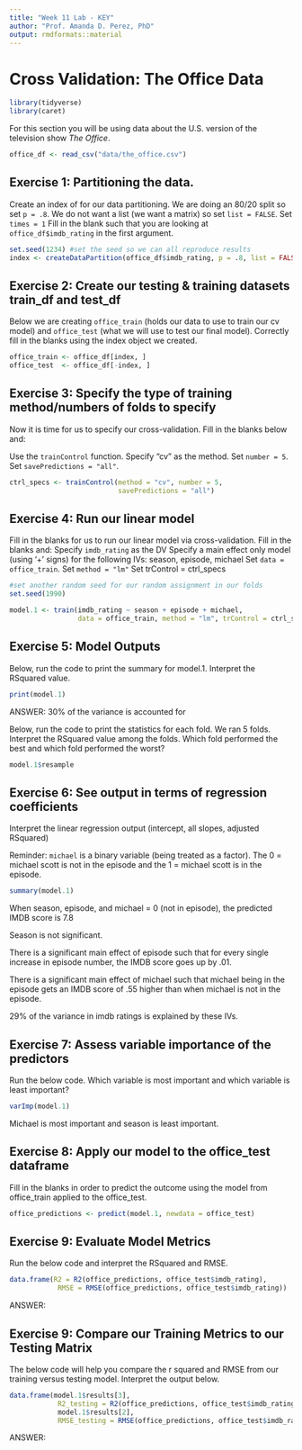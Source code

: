 ```yaml
---
title: "Week 11 Lab - KEY"
author: "Prof. Amanda D. Perez, PhD"
output: rmdformats::material
---
```


# Cross Validation: The Office Data

```r
library(tidyverse)
library(caret)
```

For this section you will be using data about the U.S. version of the television show *The Office*. 

```r
office_df <- read_csv("data/the_office.csv") 
```


## Exercise 1: Partitioning the data.
Create an index of for our data partitioning. 
We are doing an 80/20 split so set `p = .8`.
We do not want a list (we want a matrix) so set `list = FALSE`.
Set `times = 1`
Fill in the blank such that you are looking at `office_df$imdb_rating` in the first argument.


```r
set.seed(1234) #set the seed so we can all reproduce results
index <- createDataPartition(office_df$imdb_rating, p = .8, list = FALSE, times = 1)
```



## Exercise 2: Create our testing & training datasets train_df and test_df

Below we are creating `office_train` (holds our data to use to train our cv model) and `office_test` (what we will use to test our final model). Correctly fill in the blanks using the index object we created. 

```r
office_train <- office_df[index, ]
office_test  <- office_df[-index, ]
```

## Exercise 3: Specify the type of training method/numbers of folds to specify

Now it is time for us to specify our cross-validation. Fill in the blanks below and:

Use the `trainControl` function.
Specify "cv" as the method.
Set `number = 5`.
Set `savePredictions = "all"`.

```r
ctrl_specs <- trainControl(method = "cv", number = 5, 
                           savePredictions = "all")
```



## Exercise 4: Run our linear model

Fill in the blanks for us to run our linear model via cross-validation. 
Fill in the blanks and:
Specify `imdb_rating` as the DV
Specify a main effect only model (using '+' signs) for the following IVs: season, episode, michael
Set `data = office_train`.
Set `method = "lm"`
Set trControl = ctrl_specs

```r
#set another random seed for our random assignment in our folds
set.seed(1990)

model.1 <- train(imdb_rating ~ season + episode + michael,
                 data = office_train, method = "lm", trControl = ctrl_specs)
```



## Exercise 5: Model Outputs 

Below, run the code to print the summary for model.1. Interpret the RSquared value.

```r
print(model.1)
```

ANSWER: 30% of the variance is accounted for

Below, run the code to print the statistics for each fold. We ran 5 folds. Interpret the RSquared value among the folds. Which fold performed the best and which fold performed the worst?

```r
model.1$resample
```

## Exercise 6: See output in terms of regression coefficients

Interpret the linear regression output (intercept, all slopes, adjusted RSquared)

Reminder: `michael` is a binary variable (being treated as a factor). The 0 = michael scott is not in the episode and the 1 = michael scott is in the episode. 

```r
summary(model.1)
```
When season, episode, and michael = 0 (not in episode), the predicted IMDB score is 7.8

Season is not significant.

There is a significant main effect of episode such that for every single increase in episode number, the IMDB score goes up by .01.

There is a significant main effect of michael such that michael being in the episode gets an IMDB score of .55 higher than when michael is not in the episode.

29% of the variance in imdb ratings is explained by these IVs.

## Exercise 7: Assess variable importance of the predictors

Run the below code. Which variable is most important and which variable is least important?

```r
varImp(model.1) 
```

Michael is most important and season is least important.

## Exercise 8: Apply our model to the office_test dataframe

Fill in the blanks in order to predict the outcome using the model from office_train applied to the office_test.

```r
office_predictions <- predict(model.1, newdata = office_test) 
```

## Exercise 9: Evaluate Model Metrics

Run the below code and interpret the RSquared and RMSE.

```r
data.frame(R2 = R2(office_predictions, office_test$imdb_rating),
            RMSE = RMSE(office_predictions, office_test$imdb_rating))

```

ANSWER:

## Exercise 9: Compare our Training Metrics to our Testing Matrix

The below code will help you compare the r squared and RMSE from our training versus testing model. Interpret the output below.

```r
data.frame(model.1$results[3],
            R2_testing = R2(office_predictions, office_test$imdb_rating),
            model.1$results[2],
            RMSE_testing = RMSE(office_predictions, office_test$imdb_rating))

```

ANSWER: